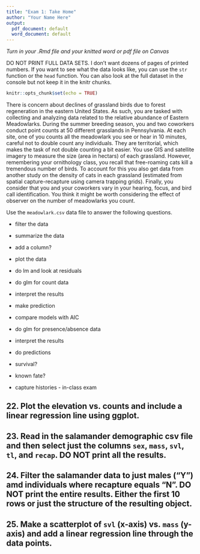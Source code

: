 ```yaml
---
title: "Exam 1: Take Home"
author: "Your Name Here"
output:
  pdf_document: default
  word_document: default
---
```


*Turn in your .Rmd file and your knitted word or pdf file on Canvas*

DO NOT PRINT FULL DATA SETS. I don't want dozens of pages of printed numbers. If you want to see what the data looks like, you can use the `str` function or the `head` function. You can also look at the full dataset in the console but not keep it in the knitr chunks.

```r
knitr::opts_chunk$set(echo = TRUE)
```


There is concern about declines of grassland birds due to forest regeneration in the eastern United States. As such, you are tasked with collecting and analyzing data related to the relative abundance of Eastern Meadowlarks. During the summer breeding season, you and two coworkers conduct point counts at 50 different grasslands in Pennsylvania. At each site, one of you counts all the meadowlark you see or hear in 10 minutes, careful not to double count any individuals. They are territorial, which makes the task of not double counting a bit easier. You use GIS and satellite imagery to measure the size (area in hectars) of each grassland. However, remembering your ornithology class, you recall that free-roaming cats kill a tremendous number of birds. To account for this you also get data from another study on the density of cats in each grassland (estimated from spatial capture-recapture using camera trapping grids). Finally, you consider that you and your coworkers vary in your hearing, focus, and bird call identification. You think it might be worth considering the effect of observer on the number of meadowlarks you count.

Use the `meadowlark.csv` data file to answer the following questions.

- filter the data
- summarize the data
- add a column?
- plot the data
- do lm and look at residuals
- do glm for count data
- interpret the results
- make prediction
- compare models with AIC
- do glm for presence/absence data
- interpret the results
- do predictions

- survival?
- known fate?
- capture histories - in-class exam



## 22. Plot the elevation vs. counts and include a linear regression line using ggplot.

## 23. Read in the salamander demographic csv file and then select just the columns `sex`, `mass`, `svl`, `tl`, and `recap`. DO NOT print all the results.

## 24. Filter the salamander data to just males ("Y") amd individuals where recapture equals "N". DO NOT print the entire results. Either the first 10 rows or just the structure of the resulting object.

## 25. Make a scatterplot of `svl` (x-axis) vs. `mass` (y-axis) and add a linear regression line through the data points.








